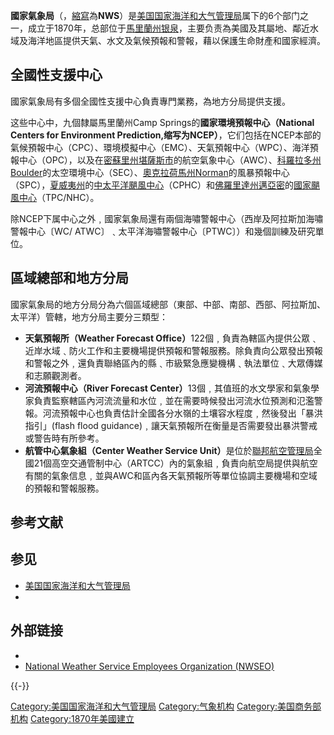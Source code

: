 {{Infobox Govt Agency
|agency_name     = 国家气象局
|english_name    = National Weather Service
|logo       = US-NationalWeatherService-Logo.svg
|logo_width=140px
|formed          = 1870年2月9日
|preceding1      =
|preceding2      =
|dissolved       =
|superseding     =
|jurisdiction    = {{USA}}
|headquarters    = [[马里兰州|马里兰州]][[银泉_(马里兰州)|银泉市]]
|employees       =
|budget          =
|chief1_name    = Dr. John "Jack" L. Hayes
|chief1_position = 局長
|parent_agency  = [[美国国家海洋和大气管理局|国家海洋和大气管理局]]
|child2_agency   =
|slogan = ''America's National Weather Service: Protecting Lives, Livelihoods, and Your Way of Life''
|website         = [http://www.weather.gov/ weather.gov]
|footnotes       =
}}

'''國家氣象局'''（{{lang-en|National Weather Service}}，[[縮寫|縮寫]]為'''NWS'''）是[[美国|美国]][[美国国家海洋和大气管理局|国家海洋和大气管理局]]属下的6个部门之一，成立于1870年，总部位于[[银泉_(马里兰州)|馬里蘭州银泉]]，主要负责為美國及其屬地、鄰近水域及海洋地區提供天氣、水文及氣候預報和警報，藉以保護生命財產和國家經濟。

==全國性支援中心==
國家氣象局有多個全國性支援中心負責專門業務，為地方分局提供支援。

这些中心中，九個隸屬馬里蘭州Camp Springs的'''國家環境預報中心（National Centers for Environment Prediction,缩写为NCEP）'''，它们包括在NCEP本部的氣候預報中心（CPC）、環境模擬中心（EMC）、天氣預報中心（WPC）、海洋預報中心（OPC），以及在[[密蘇里州|密蘇里州]][[堪薩斯市|堪薩斯市]]的航空氣象中心（AWC）、[[科羅拉多州|科羅拉多州]]Boulder的太空環境中心（SEC）、[[奧克拉荷馬州|奧克拉荷馬州]]Norman的風暴預報中心（SPC），[[夏威夷州|夏威夷州]]的[[中太平洋颶風中心|中太平洋颶風中心]]（CPHC）和[[佛羅里達州|佛羅里達州]][[邁亞密|邁亞密]]的[[國家颶風中心_(美國)|國家颶風中心]]（TPC/NHC）。

除NCEP下属中心之外﹐國家氣象局還有兩個海嘯警報中心（西岸及阿拉斯加海嘯警報中心〔WC/ ATWC〕﹑太平洋海嘯警報中心〔PTWC〕）和幾個訓練及研究單位。

==區域總部和地方分局==
國家氣象局的地方分局分為六個區域總部（東部、中部、南部、西部、阿拉斯加、太平洋）管轄，地方分局主要分三類型：

* '''天氣預報所（Weather Forecast Office）'''122個﹐負責為轄區內提供公眾﹑近岸水域﹑防火工作和主要機場提供預報和警報服務。除負責向公眾發出預報和警報之外﹐還負責聯絡區內的縣﹑市級緊急應變機構﹑執法單位﹑大眾傳媒和志願觀測者。
* '''河流預報中心（River Forecast Center）'''13個﹐其值班的水文學家和氣象學家負責監察轄區內河流流量和水位﹐並在需要時候發出河流水位預測和氾濫警報。河流預報中心也負責估計全國各分水嶺的土壤容水程度﹐然後發出「暴洪指引」(flash flood guidance)﹐讓天氣預報所在衡量是否需要發出暴洪警戒或警告時有所參考。
* '''航管中心氣象組（Center Weather Service Unit）'''是位於[[美國聯邦航空局|聯邦航空管理局]]全國21個高空交通管制中心（ARTCC）內的氣象組﹐負責向航空局提供與航空有關的氣象信息﹐並與AWC和區內各天氣預報所等單位協調主要機場和空域的預報和警報服務。

== 参考文献 ==
{{Reflist}}

== 参见 ==
{{Portal box|美国|气象}}
* [[美国国家海洋和大气管理局|美国国家海洋和大气管理局]]
* {{tsl|en|List of National Weather Service Weather Forecast Offices}}

== 外部链接 ==
{{commons category}}
* {{Official website}}
* [http://nwseo.org/ National Weather Service Employees Organization (NWSEO)] {{Wayback|url=http://nwseo.org/ |date=20111026165720 }}

{{-}}
{{各地官方氣象機構}}
{{美国商务部}}
{{熱帶氣旋級別}}

{{Authority control}}

[[Category:美国国家海洋和大气管理局|Category:美国国家海洋和大气管理局]]
[[Category:气象机构|Category:气象机构]]
[[Category:美国商务部机构|Category:美国商务部机构]]
[[Category:1870年美國建立|Category:1870年美國建立]]